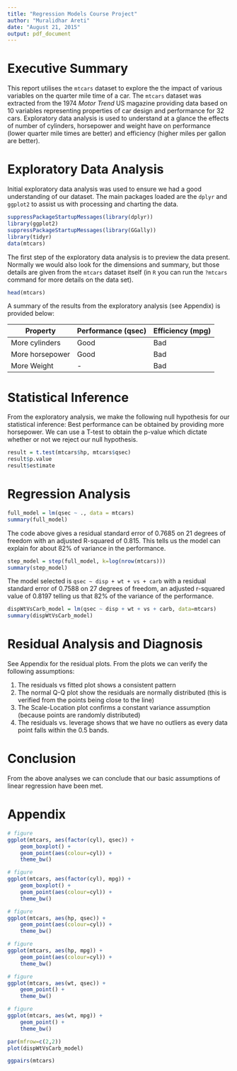 ```yaml
---
title: "Regression Models Course Project"
author: "Muralidhar Areti"
date: "August 21, 2015"
output: pdf_document
---
```


# Executive Summary
This report utilises the `mtcars` dataset to explore the the impact of various variables on the quarter mile time of a car. The `mtcars` dataset was extracted from the 1974 _Motor Trend_ US magazine providing data based on 10 variables representing properties of car design and performance for 32 cars. Exploratory data analysis is used to understand at a glance the effects of number of cylinders, horsepower and weight have on performance (lower quarter mile times are better) and efficiency (higher miles per gallon are better). 

# Exploratory Data Analysis
Initial exploratory data analysis was used to ensure we had a good understanding of our dataset. The main packages loaded are the `dplyr` and `ggplot2` to assist us with processing and charting the data. 

```r
suppressPackageStartupMessages(library(dplyr))
library(ggplot2)
suppressPackageStartupMessages(library(GGally))
library(tidyr)
data(mtcars)
```

The first step of the exploratory data analysis is to preview the data present. Normally we would also look for the dimensions and summary, but those details are given from the `mtcars` dataset itself (in `R` you can run the `?mtcars` command for more details on the data set). 
```r
head(mtcars)
```

A summary of the results from the exploratory analysis (see Appendix) is provided below: 

Property | Performance (qsec) | Efficiency (mpg)
-------|-----|-----
More cylinders | Good | Bad
More horsepower | Good | Bad
More Weight | - | Bad

# Statistical Inference
From the exploratory analysis, we make the following null hypothesis for our statistical inference: Best performance can be obtained by providing more horsepower. We can use a T-test to obtain the p-value which dictate whether or not we reject our null hypothesis. 

```r
result = t.test(mtcars$hp, mtcars$qsec)
result$p.value
result$estimate
```

# Regression Analysis
```r
full_model = lm(qsec ~ ., data = mtcars)
summary(full_model)
```

The code above gives a residual standard error of 0.7685 on 21 degrees of freedom with an adjusted R-squared of 0.815. This tells us the model can explain for about 82% of variance in the performance.

```r
step_model = step(full_model, k=log(nrow(mtcars)))
summary(step_model)
```

The model selected is `qsec ~ disp + wt + vs + carb` with a residual standard error of 0.7588 on 27 degrees of freedom, an adjusted r-squared value of 0.8197 telling us that 82% of the variance of the performance. 

```r
dispWtVsCarb_model = lm(qsec ~ disp + wt + vs + carb, data=mtcars)
summary(dispWtVsCarb_model)
```

# Residual Analysis and Diagnosis
See Appendix for the residual plots. From the plots we can verify the following assumptions: 

1. The residuals vs fitted plot shows a consistent pattern
2. The normal Q-Q plot show the residuals are normally distributed (this is verified from the points being close to the line)
3. The Scale-Location plot confirms a constant variance assumption (because points are randomly distributed)
4. The residuals vs. leverage shows that we have no outliers as every data point falls within the 0.5 bands. 

# Conclusion
From the above analyses we can conclude that our basic assumptions of linear regression have been met. 

\pagebreak  

# Appendix

```r
# figure 
ggplot(mtcars, aes(factor(cyl), qsec)) + 
    geom_boxplot() + 
    geom_point(aes(colour=cyl)) +
    theme_bw()

# figure 
ggplot(mtcars, aes(factor(cyl), mpg)) + 
    geom_boxplot() + 
    geom_point(aes(colour=cyl)) +
    theme_bw()
```


<!--
```r
# figure 
ggplot(mtcars, aes(disp, qsec)) + 
    geom_point(aes(colour=cyl)) + 
    theme_bw()

# figure 
ggplot(mtcars, aes(disp, mpg)) + 
    geom_point(aes(colour=cyl)) + 
    theme_bw()
```
--> 

\pagebreak

```r
# figure 
ggplot(mtcars, aes(hp, qsec)) + 
    geom_point(aes(colour=cyl)) + 
    theme_bw()

# figure 
ggplot(mtcars, aes(hp, mpg)) + 
    geom_point(aes(colour=cyl)) + 
    theme_bw()
```

\pagebreak 

```r
# figure 
ggplot(mtcars, aes(wt, qsec)) + 
    geom_point() + 
    theme_bw()

# figure 
ggplot(mtcars, aes(wt, mpg)) + 
    geom_point() + 
    theme_bw()
```

\pagebreak  

```r
par(mfrow=c(2,2))
plot(dispWtVsCarb_model)
```

\pagebreak

```r
ggpairs(mtcars)
```